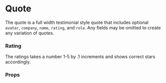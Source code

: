 

<Meta title="Components/Quote Slider" component={QuoteSlider} />

# Quote

The quote is a full width testimonial style quote that includes optional `avatar`, `company`, `name`, `rating`, and
`role`. Any fields may be omitted to create any variation of quotes.

### Rating

The ratings takes a number 1-5 by .1 increments and shows correct stars accordingly.

<Canvas>
  <Story name="Quote Slider" story={stories.QuoteSliderStory} />
</Canvas>

### Props

<ArgsTable story="Quote Slider" />
